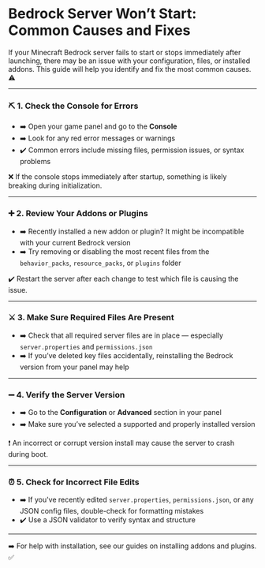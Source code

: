 # Bedrock Server Won’t Start: Common Causes and Fixes

If your Minecraft Bedrock server fails to start or stops immediately after launching, there may be an issue with your configuration, files, or installed addons. This guide will help you identify and fix the most common causes. ⚠️

***

### ⛏️ 1. Check the Console for Errors

* ➡️ Open your game panel and go to the **Console**
* ➡️ Look for any red error messages or warnings
* ✔️ Common errors include missing files, permission issues, or syntax problems

❌ If the console stops immediately after startup, something is likely breaking during initialization.

***

### ➕ 2. Review Your Addons or Plugins

* ➡️ Recently installed a new addon or plugin? It might be incompatible with your current Bedrock version
* ➡️ Try removing or disabling the most recent files from the `behavior_packs`, `resource_packs`, or `plugins` folder

✔️ Restart the server after each change to test which file is causing the issue.

***

### ⚔️ 3. Make Sure Required Files Are Present

* ➡️ Check that all required server files are in place — especially `server.properties` and `permissions.json`
* ➡️ If you’ve deleted key files accidentally, reinstalling the Bedrock version from your panel may help

***

### ➖ 4. Verify the Server Version

* ➡️ Go to the **Configuration** or **Advanced** section in your panel
* ➡️ Make sure you’ve selected a supported and properly installed version

❗ An incorrect or corrupt version install may cause the server to crash during boot.

***

### ⏰ 5. Check for Incorrect File Edits

* ➡️ If you've recently edited `server.properties`, `permissions.json`, or any JSON config files, double-check for formatting mistakes
* ✔️ Use a JSON validator to verify syntax and structure

***

➡️ For help with installation, see our guides on installing addons and plugins. ✅